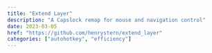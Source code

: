 ```yaml
---
title: "Extend Layer"
description: "A Capslock remap for mouse and navigation control"
date: 2023-03-05
href: "https://github.com/henrystern/extend_layer"
categories: ["autohotkey", "efficiency"]
---
```

